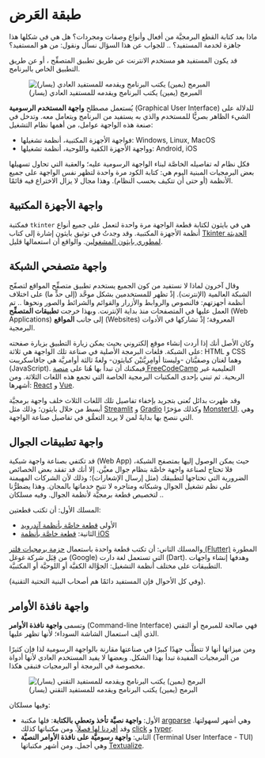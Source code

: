 # طبقة العَرض

ماذا بعد كتابة القطع البرمجيَّة من أفعال وأنواع وصفات ومجردات؟ هل هي في شكلها هذا جاهزة لخدمة المستفيد؟ .. للجواب عن هذا السؤال نسأل ونقول: من هو المستفيد؟

قد يكون المستفيد هو مستخدم الانترنت عن طريق تطبيق المتصفِّح ، أو عن طريق التطبيق الخاص بالبرنامج.

![المبرمج (يمين) يكتب البرنامج ويقدمه للمستفيد العادي (يسار)](../../assets/users/dev_to_user.png)

يُستعمل مصطلح **واجهة المستخدم الرسومية** (Graphical User Interface) للدلالة على الشيء الظاهر بصريًّا للمستخدم والذي به يستفيد من البرنامج ويتعامل معه. وتدخل في صنعة هذه الواجهة عوامل، من أهمها نظام التشغيل:

- فواجهة الأجهزة المكتبية، أنظمة تشغيلها: Windows, Linux, MacOS
- وواجهة الأجهزة الكفية واللوحية، أنظمة تشغيلها: Android, iOS

فكل نظام له تفاصيله الخاصَّة لبناء الواجهة الرسومية عليه؛ والعقبة التي تحاول تسهيلها بعض البرمجيات المبنية اليوم هي: كتابة الكود مرة واحدة لتظهر نفس الواجهة على جميع الأنظمة (أو حتى أن تتكيف بحسب النظام). وهذا مجال لا يزال الاختراع فيه قائمًا.

## واجهة الأجهزة المكتبية

فمكتبة `tkinter` هي في بايثون لكتابة قطعة الواجهة مرة واحدة لتعمل على جميع أنواع أنظمة الأجهزة المكتبية. وقد وجدتُ في توثيق بايثون إشارة إلى كتاب [Tkinter الحديثة لمطوري بايثون المشغولين](https://tkdocs.com/book.html). والواقع أن استعمالها قليل.

## واجهة متصفحي الشبكة

وقال آخرون لماذا لا نستفيد من كون الجميع يستخدم تطبيق متصفِّح المواقع لتصفّح الشبكة العالمية (الإنترنت). إذْ تظهر للمستخدمين بشكل موحَّد (إلى حدٍّ ما) على اختلاف أنظمة أجهزتهم: فالنصوص والروابط والأزرار والقوائم والشرائط والصور ونحوها .. تم العمل عليها في المتصفحات منذ بداية الإنترنت. وبهذا خرجت **تطبيقات المتصفِّح** (Web Applications) إلى جانب **المواقع** (Websites) المعروفة؛ إذْ تشاركها في الأدوات البرمجية.

وكان الأصل أنك إذا أردت إنشاء موقع إلكتروني بحيث يمكن زيارة التطبيق بزيارة صفحته على الشبكة. فلغات البرمجة الأصلية في صناعة تلك الواجهة هي ثلاثة:  HTML و CSS وهما لغتان وصفيَّتان -وليستا أوامِرِيَّتيْن كبايثون- ولغةٌ ثالثة أوامريَّة هي جافاسكريبت (JavaScript). فيمكنك أن تبدأ بها هُنا على [منصة FreeCodeCamp](https://www.freecodecamp.org/learn/) التعليمية غير الربحية. ثم تبني بإحدى المكتبات البرمجية الخاصة التي تجمع هذه اللغات الثلاثة. ومن أشهرها: [React](https://react.dev/) و [Vue](https://vuejs.org/).

وقد ظهرت بدائل تُعنى بتجريد بإخفاء تفاصيل تلك اللغات الثلاث خلف واجهة برمجيَّة أبسط من خلال بايثون؛ وذلك مثل [Streamlit](https://streamlit.io/) و [Gradio](https://www.gradio.app/) وكذلك مؤخرًا [MonsterUI](https://monsterui.answer.ai/). وهي التي ننصح بها بدايةً لمن لا يريد التعمُّق في تفاصيل صناعة الواجهة.

## واجهة تطبيقات الجوال

قد تكتفي بصناعة واجهة شبكية (Web App) حيث يمكن الوصول إليها بمتصفح الشبكة، فلا تحتاج لصناعة واجهة خاصَّة بنظام جوال معيَّن. إلا أنك قد تفقد بعض الخصائص الضرورية التي تحتاجها لتطبيقك (مثل إرسال الإشعارات)؛ وذلك لأن الشركات المهيمنة على نظم تشغيل الجوال وشبكاته ومتاجره لا تتيح خدماتها بالمجان. وهذا يضطرُّنا لتخصيص قطعة برمجيَّة لأنظمة الجوال. وفيه مسلكان ..

المسلك الأول: أن تكتب قطعتين:

- الأولى [قطعة خاصَّة بأنظمة آندرويد](https://developer.android.com/codelabs/basic-android-kotlin-compose-first-app)
- الثانية: [قطعة خاصَّة بأنظمة iOS](https://developer.apple.com/ios/planning/)

والمسلك الثاني: أن تكتب قطعة واحدة باستعمال [حزمة برمجيات فلتر (Flutter)](https://flutter.dev/) المطورة من قِبَل شركة غوغل (Google) التي تستعمل لغة دارت (Dart). وهدفها إنشاء واجهات التطبيقات على مختلف أنظمة التشغيل: الجوَّالة الكفيَّة أو اللوحيَّة أو المكتبيَّة.

(وفي كل الأحوال فإن المستفيد دائمًا هم أصحاب البنية التحتية التقنية).

## واجهة نافذة الأوامر

وتسمى **واجهة نافذة الأوامر** (Command-line Interface) فهي صالحة للمبرمج أو التقني الذي ألِف استعمال الشاشة السوداء؛ لأنها تظهر عليها.

ومن ميزاتها أنها لا تتطلَّب جهدًا كبيرًا في صناعتها مقارنة بالواجهة الرسومية لذا فإن كثيرًا من البرمجيات المفيدة تبدأ بهذا الشكل. وبعضها لا يفيد المستخدم العادي لأنها أدواة مخصوصة في البرمجة أو البرمجيات فتبقى هكذا. 

![البرمج (يمين) يكتب البرنامج ويقدمه للمستفيد التقني (يسار)](../../assets/users/dev_to_techie.png)

وفيها مسلكان:

- الأول: **واجهة نصيَّة تأخذ وتعطي بالكتابة**: فلها مكتبة [argparse](https://docs.python.org/3/library/argparse.html) وهي أشهر لسهولتها. وقد [أفردنا لها فصلاً](./a2_argparse.qmd). ومن مكتباتها كذلك [click](https://click.palletsprojects.com/en/stable/quickstart/) و [typer](https://typer.tiangolo.com/).
- الثاني: **واجهة رسوميَّة على نافذة الأوامر النصيَّة** (Terminal User Interface - TUI) وهي أجمل. ومن أشهر مكتباتها [Textualize](https://www.textualize.io/).
